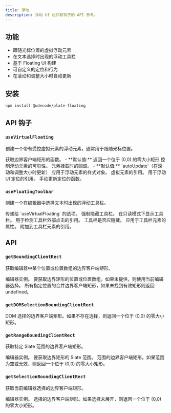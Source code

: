 ```yaml
---
title: 浮动
description: 浮动 UI 组件和钩子的 API 参考。
---
```


<PackageInfo>

## 功能

- 跟随光标位置的虚拟浮动元素
- 在文本选择时出现的浮动工具栏
- 基于 Floating UI 构建
- 可自定义的定位和行为
- 在滚动和调整大小时自动更新

</PackageInfo>

## 安装

```bash
npm install @udecode/plate-floating
```

## API 钩子

### `useVirtualFloating`

创建一个带有受控虚拟元素的浮动元素，通常用于跟随光标位置。

<API name="useVirtualFloating">
<APIOptions type="UseVirtualFloatingOptions">
  <APIItem name="getBoundingClientRect" type="() => ClientRectObject" optional>
    获取边界客户端矩形的函数。
    - **默认值:** 返回一个位于 (0,0) 的零大小矩形
  </APIItem>
  <APIItem name="open" type="boolean" optional>
    控制浮动元素的可见性。
  </APIItem>
  <APIItem name="whileElementsMounted" type="function" optional>
    元素挂载时的回调。
    - **默认值:** `autoUpdate`（在滚动和调整大小时更新）
  </APIItem>
</APIOptions>

<APIReturns type="object">
  <APIItem name="style" type="React.CSSProperties">
    应用于浮动元素的样式对象。
  </APIItem>
  <APIItem name="virtualElementRef" type="React.MutableRefObject">
    虚拟元素的引用。
  </APIItem>
  <APIItem name="refs" type="object">
    用于浮动 UI 定位的引用。
  </APIItem>
  <APIItem name="update" type="() => void">
    手动更新定位的函数。
  </APIItem>
</APIReturns>
</API>

### `useFloatingToolbar`

创建一个在编辑器中选择文本时出现的浮动工具栏。

<API name="useFloatingToolbar">
<APIOptions type="FloatingToolbarState">
  <APIItem name="floatingOptions" type="UseVirtualFloatingOptions" optional>
    传递给 `useVirtualFloating` 的选项。
  </APIItem>
  <APIItem name="hideToolbar" type="boolean" optional>
    强制隐藏工具栏。
  </APIItem>
  <APIItem name="showWhenReadOnly" type="boolean" optional>
    在只读模式下显示工具栏。
  </APIItem>
</APIOptions>

<APIReturns type="object">
  <APIItem name="clickOutsideRef" type="React.RefObject">
    用于检测工具栏外部点击的引用。
  </APIItem>
  <APIItem name="hidden" type="boolean">
    工具栏是否应隐藏。
  </APIItem>
  <APIItem name="props" type="object">
    应用于工具栏元素的属性。
  </APIItem>
  <APIItem name="ref" type="React.RefObject">
    附加到工具栏元素的引用。
  </APIItem>
</APIReturns>
</API>

## API

### `getBoundingClientRect`

获取编辑器中某个位置或位置数组的边界客户端矩形。

<API name="getBoundingClientRect">
<APIParameters>
  <APIItem name="editor" type="Editor">
    编辑器实例。
  </APIItem>
  <APIItem name="at" type="Location | Location[]" optional>
    要获取边界矩形的位置或位置数组。如果未提供，则使用当前编辑器选择。
  </APIItem>
</APIParameters>

<APIReturns type="DOMRect | undefined">
  所有指定位置的合并边界客户端矩形，如果未找到有效矩形则返回 undefined。
</APIReturns>
</API>

### `getDOMSelectionBoundingClientRect`

<API name="getDOMSelectionBoundingClientRect">
<APIReturns type="ClientRectObject">
  DOM 选择的边界客户端矩形。如果不存在选择，则返回一个位于 (0,0) 的零大小矩形。
</APIReturns>
</API>

### `getRangeBoundingClientRect`

获取特定 Slate 范围的边界客户端矩形。

<API name="getRangeBoundingClientRect">
<APIParameters>
  <APIItem name="editor" type="Editor">
    编辑器实例。
  </APIItem>
  <APIItem name="at" type="TRange | null">
    要获取边界矩形的 Slate 范围。
  </APIItem>
</APIParameters>

<APIReturns type="ClientRectObject">
  范围的边界客户端矩形。如果范围为空或无效，则返回一个位于 (0,0) 的零大小矩形。
</APIReturns>
</API>

### `getSelectionBoundingClientRect`

获取当前编辑器选择的边界客户端矩形。

<API name="getSelectionBoundingClientRect">
<APIParameters>
  <APIItem name="editor" type="PlateEditor">
    编辑器实例。
  </APIItem>
</APIParameters>

<APIReturns type="ClientRectObject">
  选择的边界客户端矩形。如果选择未展开，则返回一个位于 (0,0) 的零大小矩形。
</APIReturns>
</API>